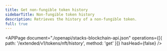 ```yaml
---
title: Get non-fungible token history
sidebarTitle: Non-fungible token history
description: Retrieves the history of a non-fungible token.
full: true
---
```


<APIPage
  document="./openapi/stacks-blockchain-api.json"
  operations={[{ path: '/extended/v1/tokens/nft/history', method: 'get' }]}
  hasHead={false}
/>
